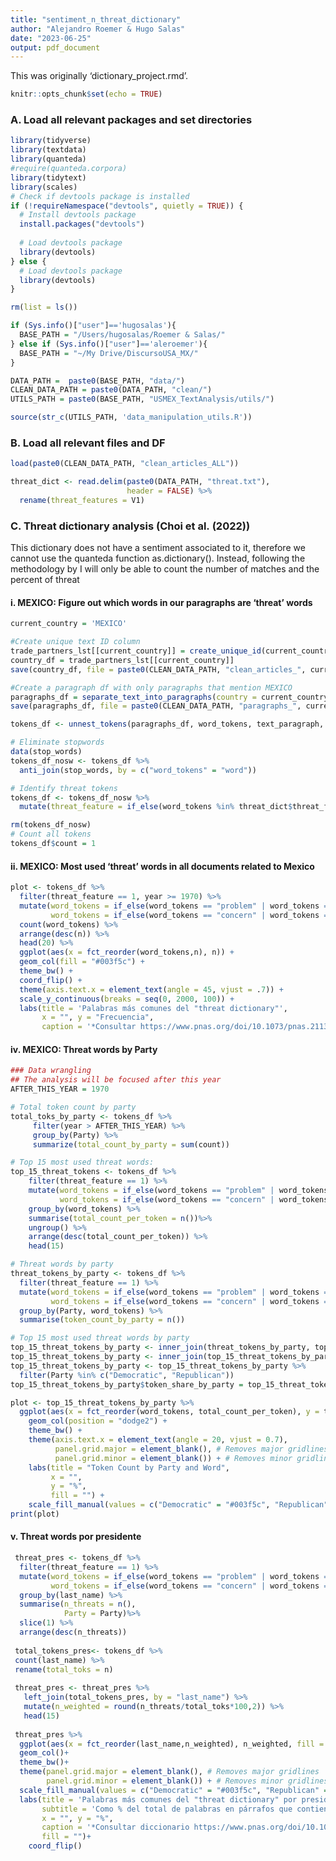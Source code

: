 ```yaml
---
title: "sentiment_n_threat_dictionary"
author: "Alejandro Roemer & Hugo Salas"
date: "2023-06-25"
output: pdf_document
---
```


This was originally 'dictionary_project.rmd'.

```r
knitr::opts_chunk$set(echo = TRUE)
```

### A. Load all relevant packages and set directories

```r
library(tidyverse)
library(textdata)
library(quanteda)
#require(quanteda.corpora)
library(tidytext)
library(scales)
# Check if devtools package is installed
if (!requireNamespace("devtools", quietly = TRUE)) {
  # Install devtools package
  install.packages("devtools")
  
  # Load devtools package
  library(devtools)
} else {
  # Load devtools package
  library(devtools)
}
```

```r
rm(list = ls())

if (Sys.info()["user"]=='hugosalas'){
  BASE_PATH = "/Users/hugosalas/Roemer & Salas/"
} else if (Sys.info()["user"]=='aleroemer'){
  BASE_PATH = "~/My Drive/DiscursoUSA_MX/"
}

DATA_PATH =  paste0(BASE_PATH, "data/")
CLEAN_DATA_PATH = paste0(DATA_PATH, "clean/")
UTILS_PATH = paste0(BASE_PATH, "USMEX_TextAnalysis/utils/")

source(str_c(UTILS_PATH, 'data_manipulation_utils.R'))
```

### B. Load all relevant files and DF

```r
load(paste0(CLEAN_DATA_PATH, "clean_articles_ALL"))

threat_dict <- read.delim(paste0(DATA_PATH, "threat.txt"),
                          header = FALSE) %>% 
  rename(threat_features = V1)
```

### C. Threat dictionary analysis (Choi et al. (2022))

This dictionary does not have a sentiment associated to it, therefore we cannot use the quanteda function as.dictionary(). Instead, following the methodology by I will only be able to count the number of matches and the percent of threat

#### i. MEXICO: Figure out which words in our paragraphs are 'threat' words

```r
current_country = 'MEXICO'

#Create unique text ID column
trade_partners_lst[[current_country]] = create_unique_id(current_country)
country_df = trade_partners_lst[[current_country]]
save(country_df, file = paste0(CLEAN_DATA_PATH, "clean_articles_", current_country))

#Create a paragraph df with only paragraphs that mention MEXICO
paragraphs_df = separate_text_into_paragraphs(country = current_country)
save(paragraphs_df, file = paste0(CLEAN_DATA_PATH, "paragraphs_", current_country))

tokens_df <- unnest_tokens(paragraphs_df, word_tokens, text_paragraph, token = "words")

# Eliminate stopwords
data(stop_words)
tokens_df_nosw <- tokens_df %>%
  anti_join(stop_words, by = c("word_tokens" = "word"))

# Identify threat tokens
tokens_df <- tokens_df_nosw %>% 
  mutate(threat_feature = if_else(word_tokens %in% threat_dict$threat_features, 1, 0))

rm(tokens_df_nosw)
# Count all tokens
tokens_df$count = 1
```

#### ii. MEXICO: Most used 'threat' words in all documents related to Mexico

```r
plot <- tokens_df %>% 
  filter(threat_feature == 1, year >= 1970) %>% 
  mutate(word_tokens = if_else(word_tokens == "problem" | word_tokens == "problems", "problem", word_tokens),
         word_tokens = if_else(word_tokens == "concern" | word_tokens == "concerns", "concern", word_tokens)) %>% 
  count(word_tokens) %>% 
  arrange(desc(n)) %>%
  head(20) %>% 
  ggplot(aes(x = fct_reorder(word_tokens,n), n)) +
  geom_col(fill = "#003f5c") +
  theme_bw() +
  coord_flip() +
  theme(axis.text.x = element_text(angle = 45, vjust = .7)) +
  scale_y_continuous(breaks = seq(0, 2000, 100)) +
  labs(title = 'Palabras más comunes del "threat dictionary"',
       x = "", y = "Frecuencia", 
       caption = '*Consultar https://www.pnas.org/doi/10.1073/pnas.2113891119')
```

#### iv. MEXICO: Threat words by Party
```r
### Data wrangling
## The analysis will be focused after this year
AFTER_THIS_YEAR = 1970

# Total token count by party
total_toks_by_party <- tokens_df %>%
     filter(year > AFTER_THIS_YEAR) %>%
     group_by(Party) %>%
     summarize(total_count_by_party = sum(count)) 

# Top 15 most used threat words:
top_15_threat_tokens <- tokens_df %>% 
    filter(threat_feature == 1) %>%
    mutate(word_tokens = if_else(word_tokens == "problem" | word_tokens == "problems", "problem", word_tokens),
           word_tokens = if_else(word_tokens == "concern" | word_tokens == "concerns", "concern", word_tokens)) %>% 
    group_by(word_tokens) %>% 
    summarise(total_count_per_token = n())%>% 
    ungroup() %>% 
    arrange(desc(total_count_per_token)) %>%
    head(15)

# Threat words by party
threat_tokens_by_party <- tokens_df %>% 
  filter(threat_feature == 1) %>%
  mutate(word_tokens = if_else(word_tokens == "problem" | word_tokens == "problems", "problem", word_tokens),
         word_tokens = if_else(word_tokens == "concern" | word_tokens == "concerns", "concern", word_tokens)) %>% 
  group_by(Party, word_tokens) %>% 
  summarise(token_count_by_party = n())

# Top 15 most used threat words by party
top_15_threat_tokens_by_party <- inner_join(threat_tokens_by_party, top_15_threat_tokens, by = "word_tokens")
top_15_threat_tokens_by_party <- inner_join(top_15_threat_tokens_by_party, total_toks_by_party, by = 'Party')
top_15_threat_tokens_by_party <- top_15_threat_tokens_by_party %>%
  filter(Party %in% c("Democratic", "Republican"))
top_15_threat_tokens_by_party$token_share_by_party = top_15_threat_tokens_by_party$token_count_by_party/top_15_threat_tokens_by_party$total_count_by_party*100

```

```r
plot <- top_15_threat_tokens_by_party %>%
  ggplot(aes(x = fct_reorder(word_tokens, total_count_per_token), y = token_share_by_party, fill = Party)) +
    geom_col(position = "dodge2") +
    theme_bw() +
    theme(axis.text.x = element_text(angle = 20, vjust = 0.7),
          panel.grid.major = element_blank(), # Removes major gridlines
          panel.grid.minor = element_blank()) + # Removes minor gridlines
    labs(title = "Token Count by Party and Word",
         x = "",
         y = "%",
         fill = "") +
    scale_fill_manual(values = c("Democratic" = "#003f5c", "Republican" = "#ff6361"))
print(plot)
```

#### v. Threat words por presidente

```r
 threat_pres <- tokens_df %>% 
  filter(threat_feature == 1) %>%
  mutate(word_tokens = if_else(word_tokens == "problem" | word_tokens == "problems", "problem", word_tokens),
         word_tokens = if_else(word_tokens == "concern" | word_tokens == "concerns", "concern", word_tokens)) %>% 
  group_by(last_name) %>% 
  summarise(n_threats = n(),
            Party = Party)%>% 
  slice(1) %>% 
  arrange(desc(n_threats)) 
  
 total_tokens_pres<- tokens_df %>% 
 count(last_name) %>% 
 rename(total_toks = n)
  
 threat_pres <- threat_pres %>% 
   left_join(total_tokens_pres, by = "last_name") %>% 
   mutate(n_weighted = round(n_threats/total_toks*100,2)) %>% 
   head(15)
 
 threat_pres %>% 
  ggplot(aes(x = fct_reorder(last_name,n_weighted), n_weighted, fill = Party))+
  geom_col()+
  theme_bw()+
  theme(panel.grid.major = element_blank(), # Removes major gridlines
        panel.grid.minor = element_blank()) + # Removes minor gridlines
  scale_fill_manual(values = c("Democratic" = "#003f5c", "Republican" = "#ff6361", "Whig" = "#ffa600")) +
  labs(title = 'Palabras más comunes del "threat dictionary" por presidente',
       subtitle = 'Como % del total de palabras en párrafos que contienen el término "México"',
       x = "", y = "%", 
       caption = '*Consultar diccionario https://www.pnas.org/doi/10.1073/pnas.2113891119',
       fill = "")+
    coord_flip()

```